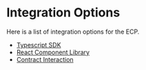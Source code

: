 # Integration Options

Here is a list of integration options for the ECP.

- [Typescript SDK](/integration-options/typescript-sdk)
- [React Component Library](/integration-options/react-component-library)
- [Contract Interaction](/integration-options/contract-interactions)
